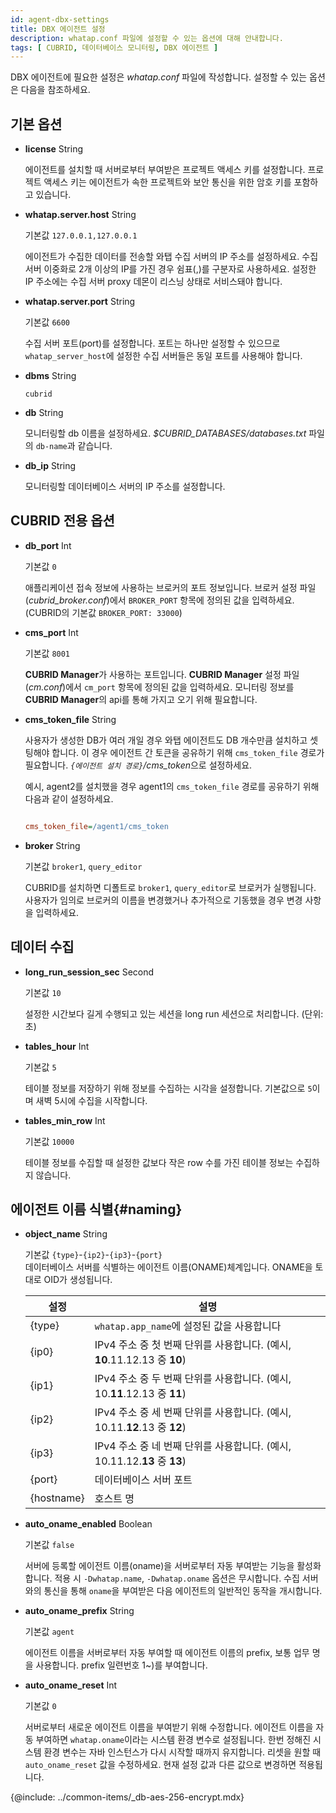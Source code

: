 ```yaml
---
id: agent-dbx-settings
title: DBX 에이전트 설정
description: whatap.conf 파일에 설정할 수 있는 옵션에 대해 안내합니다.
tags: [ CUBRID, 데이터베이스 모니터링, DBX 에이전트 ]
---
```


DBX 에이전트에 필요한 설정은 *whatap.conf* 파일에 작성합니다. 설정할 수 있는 옵션은 다음을 참조하세요.

## 기본 옵션

* **license** <span class='type'>String</span>

  에이전트를 설치할 때 서버로부터 부여받은 프로젝트 액세스 키를 설정합니다. 프로젝트 액세스 키는 에이전트가 속한 프로젝트와 보안 통신을 위한 암호 키를 포함하고 있습니다.

* **whatap.server.host** <span class='type'>String</span>

  기본값 `127.0.0.1,127.0.0.1`

  에이전트가 수집한 데이터를 전송할 와탭 수집 서버의 IP 주소를 설정하세요. 수집 서버 이중화로 2개 이상의 IP를 가진 경우 쉼표(,)를 구분자로 사용하세요. 설정한 IP 주소에는 수집 서버 proxy 데몬이 리스닝 상태로 서비스돼야 합니다.

* **whatap.server.port** <span class='type'>String</span>

  기본값 `6600`

  수집 서버 포트(port)를 설정합니다. 포트는 하나만 설정할 수 있으므로 `whatap_server_host`에 설정한 수집 서버들은 동일 포트를 사용해야 합니다.

* **dbms** <span class='type'>String</span>
  
  `cubrid`

* **db** <span class='type'>String</span>

  모니터링할 db 이름을 설정하세요. *$CUBRID_DATABASES/databases.txt* 파일의 `db-name`과 같습니다.

* **db_ip** <span class='type'>String</span>

  모니터링할 데이터베이스 서버의 IP 주소를 설정합니다.


## CUBRID 전용 옵션

* **db_port** <span class='type'>Int</span>

  기본값 `0`

  애플리케이션 접속 정보에 사용하는 브로커의 포트 정보입니다. 브로커 설정 파일(*cubrid_broker.conf*)에서 `BROKER_PORT` 항목에 정의된 값을 입력하세요. (CUBRID의 기본값 `BROKER_PORT: 33000`)

* **cms_port** <span class='type'>Int</span>

  기본값 `8001`

  **CUBRID Manager**가 사용하는 포트입니다. **CUBRID Manager** 설정 파일(*cm.conf*)에서 `cm_port` 항목에 정의된 값을 입력하세요. 모니터링 정보를 **CUBRID Manager**의 api를 통해 가지고 오기 위해 필요합니다.

* **cms_token_file** <span class='type'>String</span>

  사용자가 생성한 DB가 여러 개일 경우 와탭 에이전트도 DB 개수만큼 설치하고 셋팅해야 합니다. 이 경우 에이전트 간 토큰을 공유하기 위해 `cms_token_file` 경로가 필요합니다. *`{에이전트 설치 경로}`/cms_token*으로 설정하세요. 
  
  예시, agent2를 설치했을 경우 agent1의 `cms_token_file` 경로를 공유하기 위해 다음과 같이 설정하세요.
  
  ```ini title='whtap.conf'
  
  cms_token_file=/agent1/cms_token

  ```
    
* **broker** <span class='type'>String</span>
    
  기본값 `broker1`, `query_editor`
  
  CUBRID를 설치하면 디폴트로 `broker1`, `query_editor`로 브로커가 실행됩니다. 사용자가 임의로 브로커의 이름을 변경했거나 추가적으로 기동했을 경우 변경 사항을 입력하세요.

## 데이터 수집

* **long_run_session_sec** <span class='type'>Second</span>

  기본값 `10`

  설정한 시간보다 길게 수행되고 있는 세션을 long run 세션으로 처리합니다. (단위: 초)

* **tables_hour** <span class='type'>Int</span>

  기본값 `5`

  테이블 정보를 저장하기 위해 정보를 수집하는 시각을 설정합니다. 기본값으로 `5`이며 새벽 5시에 수집을 시작합니다.

* **tables_min_row** <span class='type'>Int</span>

  기본값 `10000`
  
  테이블 정보를 수집할 때 설정한 값보다 작은 row 수를 가진 테이블 정보는 수집하지 않습니다.


## 에이전트 이름 식별{#naming}

* **object_name** <span class='type'>String</span>

  기본값 `{type}`-`{ip2}`-`{ip3}`-`{port}`<br/>데이터베이스 서버를 식별하는 에이전트 이름(ONAME)체계입니다. ONAME을 토대로 OID가 생성됩니다.

  | 설정       | 설명                                                                      |
  | ---------- | ------------------------------------------------------------------------- |
  | {type}     | `whatap.app_name`에 설정된 값을 사용합니다                                  |
  | {ip0}      | IPv4 주소 중 첫 번째 단위를 사용합니다. (예시, **10**.11.12.13 중 **10**) |
  | {ip1}      | IPv4 주소 중 두 번째 단위를 사용합니다. (예시, 10.**11**.12.13 중 **11**) |
  | {ip2}      | IPv4 주소 중 세 번째 단위를 사용합니다. (예시, 10.11.**12**.13 중 **12**) |
  | {ip3}      | IPv4 주소 중 네 번째 단위를 사용합니다. (예시, 10.11.12.**13** 중 **13**) |
  | {port}     | 데이터베이스 서버 포트                                                    |
  | {hostname} | 호스트 명                                                                 |

* **auto_oname_enabled** <span class='type'>Boolean</span>

  기본값 `false`

  서버에 등록할 에이전트 이름(oname)을 서버로부터 자동 부여받는 기능을 활성화합니다. 적용 시 `-Dwhatap.name`, `-Dwhatap.oname` 옵션은 무시합니다. 수집 서버와의 통신을 통해 `oname`을 부여받은 다음 에이전트의 일반적인 동작을 개시합니다.

* **auto_oname_prefix** <span class='type'>String</span>

  기본값 `agent`

  에이전트 이름을 서버로부터 자동 부여할 때 에이전트 이름의 prefix, 보통 업무 명을 사용합니다. prefix 일련번호 1~)를 부여합니다.

* **auto_oname_reset** <span class='type'>Int</span>

  기본값 `0`

  서버로부터 새로운 에이전트 이름을 부여받기 위해 수정합니다. 에이전트 이름을 자동 부여하면 `whatap.oname`이라는 시스템 환경 변수로 설정됩니다. 한번 정해진 시스템 환경 변수는 자바 인스턴스가 다시 시작할 때까지 유지합니다. 리셋을 원할 때 `auto_oname_reset` 값을 수정하세요. 현재 설정 값과 다른 값으로 변경하면 적용됩니다.

<!-- AES 256 암호화 적용 -->
{@include: ../common-items/_db-aes-256-encrypt.mdx} 
